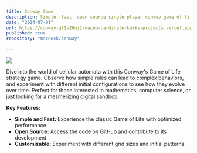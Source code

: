 ```yaml
---
title: Conway Game
description: Simple, fast, open source single player conway game of life strategy game
date: "2024-07-01"
url: https://conway-gt1v20nj2-maceo-cardinale-kwiks-projects.vercel.app/
published: true
repository: "maceock/conway"
  
---
```



 [![](https://maceock.me/conway.png)](https://conway-gt1v20nj2-maceo-cardinale-kwiks-projects.vercel.app/) 


Dive into the world of cellular automata with this Conway's Game of Life strategy game. Observe how simple rules can lead to complex behaviors, and experiment with different initial configurations to see how they evolve over time. Perfect for those interested in mathematics, computer science, or just looking for a mesmerizing digital sandbox.

**Key Features:**

- **Simple and Fast:** Experience the classic Game of Life with optimized performance.
- **Open Source:** Access the code on GitHub and contribute to its development.
- **Customizable:** Experiment with different grid sizes and initial patterns.